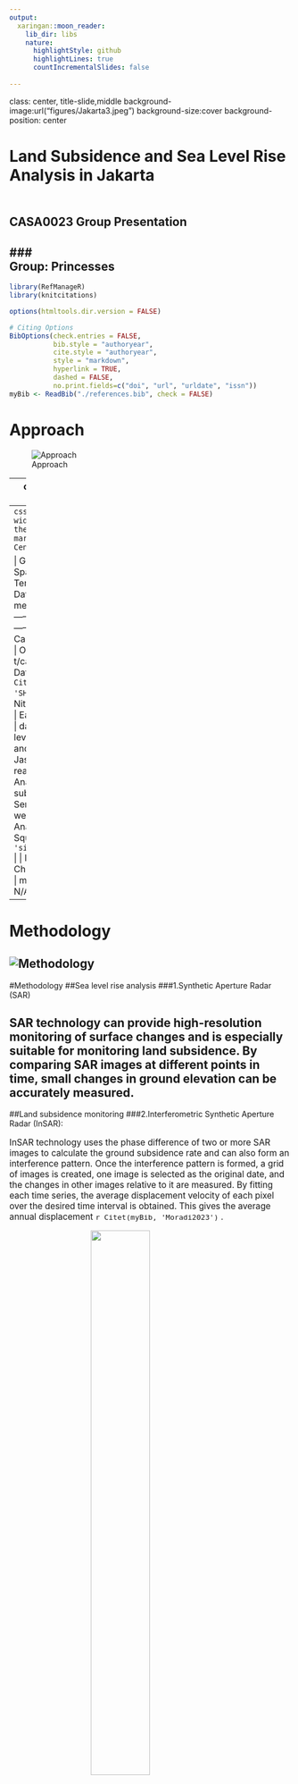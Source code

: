 ```yaml
---
output:
  xaringan::moon_reader:
    lib_dir: libs
    nature:
      highlightStyle: github
      highlightLines: true
      countIncrementalSlides: false
      
---
```

class: center, title-slide,middle
background-image:url("figures/Jakarta3.jpeg")
background-size:cover
background-position: center

# Land Subsidence and Sea Level Rise Analysis in Jakarta
## <br/>CASA0023 Group Presentation
### <br/>Group: Princesses
---
```r
library(RefManageR)
library(knitcitations)

options(htmltools.dir.version = FALSE)

# Citing Options
BibOptions(check.entries = FALSE,
           bib.style = "authoryear",
           cite.style = "authoryear",
           style = "markdown",
           hyperlink = TRUE,
           dashed = FALSE,
           no.print.fields=c("doi", "url", "urldate", "issn"))
myBib <- ReadBib("./references.bib", check = FALSE)

```


# Approach
![Approach](figures/approach.png)

---
class: center, middle
#Data Colloction
---
```css
.table-slide {
  max-width: 100%; /* Adjust the width as needed */
  margin: 0 auto; /* Center the table */
}
```


| Goal | Data resources | Spatial resolution | Temporal resolution | Data charge | Handling method |
|----------|----------|----------|----------|----------|----------|
|  Carbon dioxide emissions | Our world in data    | t/capita   | per year  |free  | Data Analysis(python) `r Citet(myBib, 'SHUKLA201799')` |
| Nitrogen dioxide emission | Earth Engine Apps | mw | daily | free| N/A |
| Sea level change  | Infrared and microwave sensors Jason-3 | 3cm | near real-time  |free | Data Analysis(python)  |
| Land subsidence | SAR Sentinel 1A  | 10m | weekly | free | Harmonic Analysis, Method of Least Squares `r Citet(myBib, 'siregar2019monitoring')` |
| Rainfall  | Climate Change Knowledge Portal    | mm  | per year  |free  | N/A |
---
# Methodology
![Methodology](figures/methodology.png)
---
#Methodology
##Sea level rise analysis
###1.Synthetic Aperture Radar (SAR)
<p style="font-size:1.1em;">SAR technology can provide high-resolution monitoring of surface changes and is especially suitable for monitoring land subsidence. By comparing SAR images at different points in time, small changes in ground elevation can be accurately measured.
---
##Land subsidence monitoring
###2.Interferometric Synthetic Aperture Radar (InSAR):
<p style="font-size:1.1em;">InSAR technology uses the phase difference of two or more SAR images to calculate the ground subsidence rate and can also form an interference pattern. Once the interference pattern is formed, a grid of images is created, one image is selected as the original date, and the changes in other images relative to it are measured. By fitting each time series, the average displacement velocity of each pixel over the desired time interval is obtained. This gives the average annual displacement `r Citet(myBib, 'Moradi2023')` .
<figure>
<img src="figures/figure2.png" width="50%" style="display: block; margin: auto;" /><figcaption>Example of ground displacement map changes. Source: Moradi et al. (2023)</figcaption>
<figure>
---
##Sea Level Change Monitoring
###Jason3
<p style="font-size:1.0em;">Obtain sea level data from the Jason-3 satellite through NASA, NOAA or related data centers. Jason-3 can accurately measure the height of global sea levels and provide important data for climate change research. Use GIS and analyze this data to identify sea level trends in Jakarta and its surrounding areas. Combining sea level data and climate models to predict sea level changes in Jakarta in the coming years and decades. Assess the potential impacts of sea level rise on Jakarta, including the risk of flooding in low-lying areas, seawater erosion and saltwater intrusion.
<figure>
<img src="figures/jason3.jpeg" width="50%" style="display: block; margin: auto;" /><figcaption>Example of the first Jason-3 map. Source: `r Citet(myBib, 'NASASeaLevelPortal')`  </figcaption>
<figure>
---

#Project Gantt Chart
<figure>
<img src="figures/Gantt.png" width="100%" style="display: block; margin: auto;" /><figcaption>Gantt Chart of Whole Project. Timeline: 2025.01-2025.10</figcaption>
<figure>
---
# Budget-Employees
![](figures/table1.png)
---
# Budget-Projects 

![](figures/table2.png)


---
# Summary
## Final suggestions：
* Keeping using remote sensing to detect land subsidence and sea level rise.
* Setting strict water resource management policies.
* Limiting the exploitation of groundwater.
* Providing more and better green spaces
* Limiting traffic and industrial emissions.

## Final Costs：
£32,000/£50,000  
---
# Risks and Limitations
.pull-left[
  ###Risks:
  
1. Financial Constraints

1. Technical Challenges

1. Environmental Impacts

1. Long-term Sustainability
  
]

.pull-right[
  ###Limitations:
  
1. Slow onset natural disasters cannot be fully solved. 

1. Data time limitations.

  
]
---
#References

```r


PrintBibliography(myBib)

```

